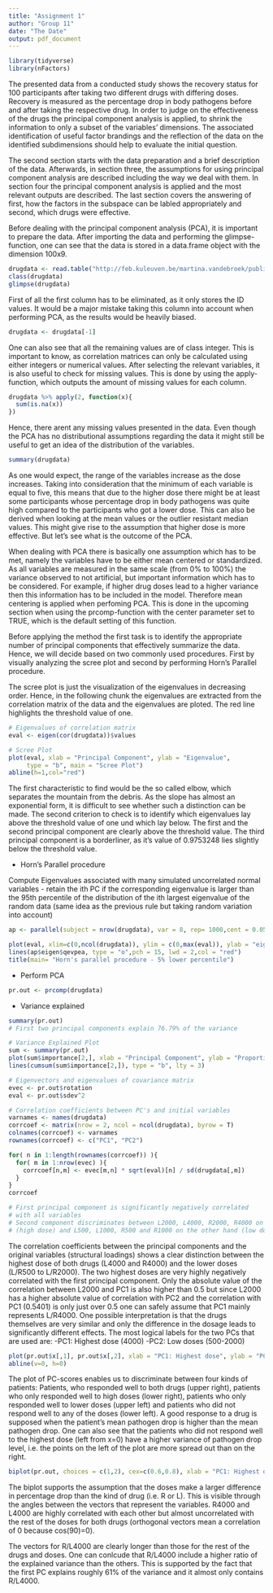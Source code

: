 ```yaml
---
title: "Assignment 1"
author: "Group 11"
date: "The Date"
output: pdf_document
---
```

\section{0. Load Libraries and Dependencies}

```r
library(tidyverse)
library(nFactors)
```


\section{1. Problem Statement}

The presented data from a conducted study shows the recovery status for 100 participants after taking two different drugs with differing doses. Recovery is measured as the percentage drop in body pathogens before and after taking the respective drug. In order to judge on the effectiveness of the drugs the principal component analysis is applied, to shrink the information to only a subset of the variables' dimensions. The associated identification of useful factor brandings and the reflection of the data on the identified subdimensions should help to evaluate the initial question. \

The second section starts with the data preparation and a brief description of the data. Afterwards, in section three, the assumptions for using principal component analysis are described including the way we deal with them. In section four the principal component analysis is applied and the most relevant outputs are described. The last section covers the answering of first, how the factors in the subspace can be labled appropriately and second, which drugs were effective.

\section{2. Descriptive Statistics}

Before dealing with the principal component analysis (PCA), it is important to prepare the data. After importing the data and performing the glimpse-function, one can see that the data is stored in a data.frame object with the dimension 100x9. 

```r
drugdata <- read.table("http://feb.kuleuven.be/martina.vandebroek/public/STATdata/drugsrecovery.txt", header=T)
class(drugdata)
glimpse(drugdata)
```

First of all the first column has to be eliminated, as it only stores the ID values. It would be a major mistake taking this column into account when performing PCA, as the results would be heavily biased. 

```r
drugdata <- drugdata[-1]
```

One can also see that all the remaining values are of class integer. This is important to know, as correlation matrices can only be calculated using either integers or numerical values. After selecting the relevant variables, it is also useful to check for missing values. This is done by using the apply-function, which outputs the amount of missing values for each column.

```r
drugdata %>% apply(2, function(x){
  sum(is.na(x))
}) 
```

Hence, there arent any missing values presented in the data. Even though the PCA has no distributional assumptions regarding the data it might still be useful to get an idea of the distribution of the variables.

```r
summary(drugdata)
```

As one would expect, the range of the variables increase as the dose increases. Taking into consideration that the minimum of each variable is equal to five, this means that due to the higher dose there might be at least some participants whose percentage drop in body pathogens was quite high compared to the participants who got a lower dose. This can also be derived when looking at the mean values or the outlier resistant median values. This might give rise to the assumption that higher dose is more effective. But let's see what is the outcome of the PCA.

\section{3. Assumptions}

When dealing with PCA there is basically one assumption which has to be met, namely the variables have to be either mean centered or standardized. As all variables are measured in the same scale (from 0% to 100%) the variance observed to not artificial, but important information which has to be considered. For example, if higher drug doses lead to a higher variance then this information has to be included in the model. Therefore mean centering is applied when perfoming PCA. This is done in the upcoming section when using the prcomp-function with the center parameter set to TRUE, which is the default setting of this function. 

\section{4. Method}

Before applying the method the first task is to identify the appropriate number of principal components that effectively summarize the data. Hence, we will decide based on two commonly used procedures. First by visually analyzing the scree plot and second by performing Horn's Parallel procedure. \

The scree plot is just the visualization of the eigenvalues in decreasing order. Hence, in the following chunk the eigenvalues are extracted from the correlation matrix of the data and the eigenvalues are ploted. The red line highlights the threshold value of one.

```r
# Eigenvalues of correlation matrix
eval <- eigen(cor(drugdata))$values

# Scree Plot
plot(eval, xlab = "Principal Component", ylab = "Eigenvalue",
     type = "b", main = "Scree Plot")
abline(h=1,col="red")

```

The first characteristic to find would be the so called elbow, which separates the mountain from the debris. As the slope has almost an exponential form, it is difficult to see whether such a distinction can be made. The second criterion to check is to identify which eigenvalues lay above the threshold value of one und which lay below. The first and the second principal component are clearly above the threshold value. The third principal component is a borderliner, as it's value of 0.9753248 lies slightly below the threshold value.

- Horn’s Parallel procedure

Compute Eigenvalues associated with many simulated uncorrelated normal variables - retain the ith PC if the corresponding eigenvalue is larger than the 95th percentile of the distribution of the ith largest eigenvalue of the random data (same idea as the previous rule but taking random variation into account)

```r
ap <- parallel(subject = nrow(drugdata), var = 8, rep= 1000,cent = 0.05)

plot(eval, xlim=c(0,ncol(drugdata)), ylim = c(0,max(eval)), ylab = "eigenvalues")
lines(ap$eigen$qevpea, type = "o",pch = 15, lwd = 2,col = "red")
title(main= "Horn's parallel procedure - 5% lower percentile")

```



- Perform PCA

```r
pr.out <- prcomp(drugdata)
```



- Variance explained

```r
summary(pr.out)
# First two principal components explain 76.79% of the variance

# Variance Explained Plot
sum <- summary(pr.out)
plot(sum$importance[2,], xlab = "Principal Component", ylab = "Proportion of variance explained", type = "b", main = "Variance explained", ylim = c(0,1))
lines(cumsum(sum$importance[2,]), type = "b", lty = 3)
```



\section{5. Interpretation}

```r
# Eigenvectors and eigenvalues of covariance matrix
evec <- pr.out$rotation
eval <- pr.out$sdev^2

# Correlation coefficients between PC's and initial variables
varnames <- names(drugdata)
corrcoef <- matrix(nrow = 2, ncol = ncol(drugdata), byrow = T)
colnames(corrcoef) <- varnames
rownames(corrcoef) <- c("PC1", "PC2")

for( n in 1:length(rownames(corrcoef)) ){
  for( m in 1:nrow(evec) ){
    corrcoef[n,m] <- evec[m,n] * sqrt(eval)[n] / sd(drugdata[,m])
  }
}
corrcoef

# First principal component is significantly negatively correlated
# with all variables
# Second component discriminates between L2000, L4000, R2000, R4000 on one hand
# (high dose) and L500, L1000, R500 and R1000 on the other hand (low dose)
```

The correlation coefficients between the principal components and the original variables (structural loadings) shows a clear distinction between the highest dose of both drugs (L4000 and R4000) and the lower doses (L/R500 to L/R2000). The two highest doses are very highly negatively correlated with the first principal component. Only the absolute value of the correlation between L2000 and PC1 is also higher than 0.5 but since L2000 has a higher absolute value of correlation with PC2 and the correlation with PC1 (0.5401) is only just over 0.5 one can safely assume that PC1 mainly represents L/R4000.
One possible interpretation is that the drugs themselves are very similar and only the difference in the dosage leads to significantly different effects. The most logical labels for the two PCs that are used are: 
-PC1: Highest dose (4000)
-PC2: Low doses (500-2000)

```r
plot(pr.out$x[,1], pr.out$x[,2], xlab = "PC1: Highest dose", ylab = "PC2: Lower doses", main = "Plot of PC-scores")
abline(v=0, h=0)
```

The plot of PC-scores enables us to discriminate between four kinds of patients: Patients, who responded well to both drugs (upper right), patients who only responded well to high doses (lower right), patients who only responded well to lower doses (upper left) and patients who did not respond well to any of the doses (lower left). A good response to a drug is supposed when the patient's mean pathogen drop is higher than the mean pathogen drop. One can also see that the patients who did not respond well to the highest dose (left from x=0) have a higher variance of pathogen drop level, i.e. the points on the left of the plot are more spread out than on the right.


```r
biplot(pr.out, choices = c(1,2), cex=c(0.6,0.8), xlab = "PC1: Highest dose", ylab = "PC2: Lower doses")

```

The biplot supports the assumption that the doses make a larger difference in percentage drop than the kind of drug (i.e. R or L). This is visible through the angles between the vectors that represent the variables. R4000 and L4000 are highly correlated with each other but almost uncorrelated with the rest of the doses for both drugs (orthogonal vectors mean a correlation of 0 because cos(90)=0).

The vectors for R/L4000 are clearly longer than those for the rest of the drugs and doses. One can conlcude that R/L4000 include a higher ratio of the explained variance than the others. This is supported by the fact that the first PC explains roughly 61% of the variance and it almost only contains R/L4000.




